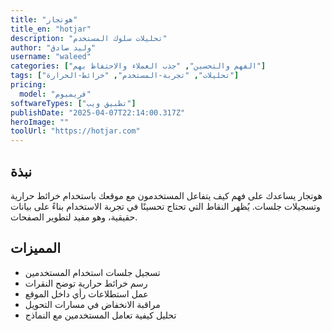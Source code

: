 ---
title: "هوتجار"
title_en: "hotjar"
description: "تحليلات سلوك المستخدم"
author: "وليد صادق"
username: "waleed"
categories: ["الفهم والتحسين", "جذب العملاء والاحتفاظ بهم"]
tags: ["تحليلات", "تجربة-المستخدم", "خرائط-الحرارة"]
pricing:
  model: "فريميوم"
softwareTypes: ["تطبيق ويب"]
publishDate: "2025-04-07T22:14:00.317Z"
heroImage: ""
toolUrl: "https://hotjar.com"
---
## نبذة
هوتجار يساعدك على فهم كيف يتفاعل المستخدمون مع موقعك باستخدام خرائط حرارية وتسجيلات جلسات. يُظهر النقاط التي تحتاج تحسينًا في تجربة الاستخدام بناءً على بيانات حقيقية، وهو مفيد لتطوير الصفحات.

## المميزات
- تسجيل جلسات استخدام المستخدمين
- رسم خرائط حرارية توضح النقرات
- عمل استطلاعات رأي داخل الموقع
- مراقبة الانخفاض في مسارات التحويل
- تحليل كيفية تعامل المستخدمين مع النماذج